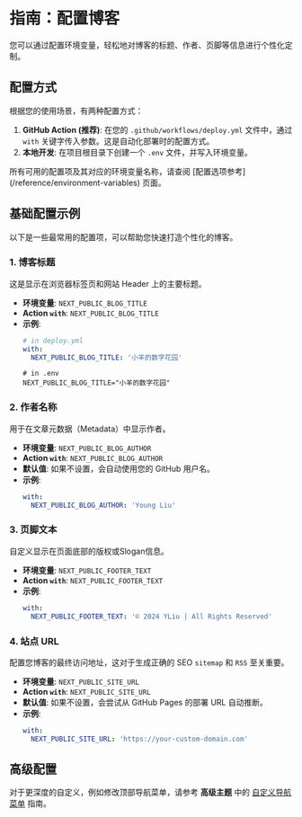 # 指南：配置博客

您可以通过配置环境变量，轻松地对博客的标题、作者、页脚等信息进行个性化定制。

## 配置方式

根据您的使用场景，有两种配置方式：

1.  **GitHub Action (推荐)**: 在您的 `.github/workflows/deploy.yml` 文件中，通过 `with` 关键字传入参数。这是自动化部署时的配置方式。
2.  **本地开发**: 在项目根目录下创建一个 `.env` 文件，并写入环境变量。

<Callout type="info">
  所有可用的配置项及其对应的环境变量名称，请查阅
  [配置选项参考](/reference/environment-variables) 页面。
</Callout>

## 基础配置示例

以下是一些最常用的配置项，可以帮助您快速打造个性化的博客。

### 1. 博客标题

这是显示在浏览器标签页和网站 Header 上的主要标题。

- **环境变量**: `NEXT_PUBLIC_BLOG_TITLE`
- **Action `with`**: `NEXT_PUBLIC_BLOG_TITLE`
- **示例**:
  ```yaml
  # in deploy.yml
  with:
    NEXT_PUBLIC_BLOG_TITLE: '小羊的数字花园'
  ```
  ```env
  # in .env
  NEXT_PUBLIC_BLOG_TITLE="小羊的数字花园"
  ```

### 2. 作者名称

用于在文章元数据（Metadata）中显示作者。

- **环境变量**: `NEXT_PUBLIC_BLOG_AUTHOR`
- **Action `with`**: `NEXT_PUBLIC_BLOG_AUTHOR`
- **默认值**: 如果不设置，会自动使用您的 GitHub 用户名。
- **示例**:
  ```yaml
  with:
    NEXT_PUBLIC_BLOG_AUTHOR: 'Young Liu'
  ```

### 3. 页脚文本

自定义显示在页面底部的版权或Slogan信息。

- **环境变量**: `NEXT_PUBLIC_FOOTER_TEXT`
- **Action `with`**: `NEXT_PUBLIC_FOOTER_TEXT`
- **示例**:
  ```yaml
  with:
    NEXT_PUBLIC_FOOTER_TEXT: '© 2024 YLiu | All Rights Reserved'
  ```

### 4. 站点 URL

配置您博客的最终访问地址，这对于生成正确的 SEO `sitemap` 和 `RSS` 至关重要。

- **环境变量**: `NEXT_PUBLIC_SITE_URL`
- **Action `with`**: `NEXT_PUBLIC_SITE_URL`
- **默认值**: 如果不设置，会尝试从 GitHub Pages 的部署 URL 自动推断。
- **示例**:
  ```yaml
  with:
    NEXT_PUBLIC_SITE_URL: 'https://your-custom-domain.com'
  ```

## 高级配置

对于更深度的自定义，例如修改顶部导航菜单，请参考 **高级主题** 中的 [自定义导航菜单](/advanced/custom-header) 指南。
